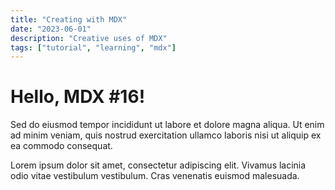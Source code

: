 ```yaml
---
title: "Creating with MDX"
date: "2023-06-01"
description: "Creative uses of MDX"
tags: ["tutorial", "learning", "mdx"]
---
```


# Hello, MDX #16!

Sed do eiusmod tempor incididunt ut labore et dolore magna aliqua. Ut enim ad minim veniam, quis nostrud exercitation ullamco laboris nisi ut aliquip ex ea commodo consequat.

Lorem ipsum dolor sit amet, consectetur adipiscing elit. Vivamus lacinia odio vitae vestibulum vestibulum. Cras venenatis euismod malesuada.
